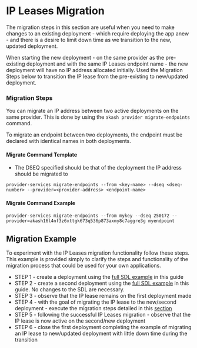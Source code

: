 # IP Leases Migration

The migration steps in this section are useful when you need to make changes to an existing deployment - which require deploying the app anew - and there is a desire to limit down time as we transition to the new, updated deployment.

When starting the new deployment - on the same  provider as the pre-existing deployment and with the same IP Leases endpoint name - the new deployment will have no IP address allocated initially.  Used the Migration Steps below to transition the IP lease from the pre-existing to new/updated deployment.

### Migration Steps

You can migrate an IP address between two active deployments on the same provider. This is done by using the `akash provider migrate-endpoints` command.&#x20;

To migrate an endpoint between two deployments, the endpoint must be declared with identical names in both deployments.

#### Migrate Command Template

* The DSEQ specified should be that of the deployment the IP address should be migrated to

```
provider-services migrate-endpoints --from <key-name> --dseq <dseq-number> --provider=<provider-address> <endpoint-name>
```

#### Migrate Command Example

```
provider-services migrate-endpoints --from mykey --dseq 250172 --provider=akash16l4nf3z6xttgk673q536p873axmy8c7aggre3g myendpoint
```

## Migration Example

To experiment with the IP Leases migration functionality follow these steps.  This example is provided simply to clarify the steps and functionality of the migration process that could be used for your own applications.

* STEP 1 - create a deployment using the [full SDL example](full-sdl-example-with-ip-leases.md) in this guide
* STEP 2 - create a second deployment using the [full SDL example](full-sdl-example-with-ip-leases.md) in this guide.  No changes to the SDL are necessary.
* STEP 3 - observe that the IP lease remains on the first deployment made
* STEP 4 - with the goal of migrating the IP lease to the new/second deployment - execute the migration steps detailed in this [section](ip-leases-migration.md#migration-steps)
* STEP 5 - following the successful IP Leases migration - observe that the IP lease is now active on the second/new deployment
* STEP 6 - close the first deployment completing the example of migrating an IP lease to new/updated deployment with little down time during the transition&#x20;
